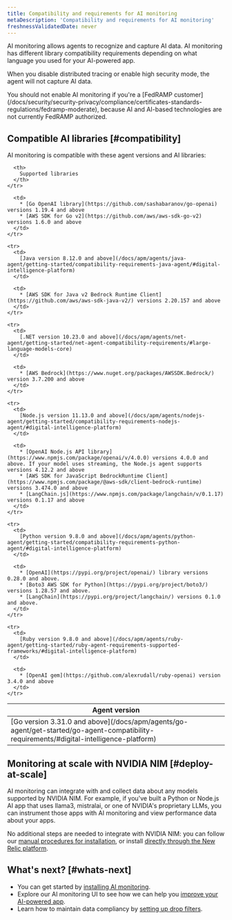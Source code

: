 ```yaml
---
title: Compatibility and requirements for AI monitoring
metaDescription: 'Compatibility and requirements for AI monitoring'
freshnessValidatedDate: never
---
```


AI monitoring allows agents to recognize and capture AI data. AI monitoring has different library compatibility requirements depending on what language you used for your AI-powered app.

When you disable distributed tracing or enable high security mode, the agent will not capture AI data.

<Callout variant="important">
You should not enable AI monitoring if you're a [FedRAMP customer](/docs/security/security-privacy/compliance/certificates-standards-regulations/fedramp-moderate), because AI and AI-based technologies are not currently FedRAMP authorized.
</Callout>

## Compatible AI libraries [#compatibility]

AI monitoring is compatible with these agent versions and AI libraries:

<table>
  <thead>
    <tr>
      <th>
        Agent version
      </th>

      <th>
        Supported libraries
      </th>
    </tr>
  </thead>

  <tbody>
    <tr>
      <td>
        [Go version 3.31.0 and above](/docs/apm/agents/go-agent/get-started/go-agent-compatibility-requirements/#digital-intelligence-platform)
      </td>

      <td>
        * [Go OpenAI library](https://github.com/sashabaranov/go-openai) versions 1.19.4 and above
        * [AWS SDK for Go v2](https://github.com/aws/aws-sdk-go-v2) versions 1.6.0 and above
      </td>
    </tr>

    <tr>
      <td>
        [Java version 8.12.0 and above](/docs/apm/agents/java-agent/getting-started/compatibility-requirements-java-agent/#digital-intelligence-platform)
      </td>

      <td>
        * [AWS SDK for Java v2 Bedrock Runtime Client](https://github.com/aws/aws-sdk-java-v2/) versions 2.20.157 and above
      </td>
    </tr>

    <tr>
      <td>
        [.NET version 10.23.0 and above](/docs/apm/agents/net-agent/getting-started/net-agent-compatibility-requirements/#large-language-models-core)
      </td>

      <td>
        * [AWS Bedrock](https://www.nuget.org/packages/AWSSDK.Bedrock/) version 3.7.200 and above
      </td>
    </tr>

    <tr>
      <td>
        [Node.js version 11.13.0 and above](/docs/apm/agents/nodejs-agent/getting-started/compatibility-requirements-nodejs-agent/#digital-intelligence-platform)
      </td>

      <td>
        * [OpenAI Node.js API library](https://www.npmjs.com/package/openai/v/4.0.0) versions 4.0.0 and above. If your model uses streaming, the Node.js agent supports versions 4.12.2 and above
        * [AWS SDK for JavaScript BedrockRuntime Client](https://www.npmjs.com/package/@aws-sdk/client-bedrock-runtime) versions 3.474.0 and above
        * [LangChain.js](https://www.npmjs.com/package/langchain/v/0.1.17) versions 0.1.17 and above
      </td>
    </tr>

    <tr>
      <td>
        [Python version 9.8.0 and above](/docs/apm/agents/python-agent/getting-started/compatibility-requirements-python-agent/#digital-intelligence-platform)
      </td>

      <td>
        * [OpenAI](https://pypi.org/project/openai/) library versions 0.28.0 and above.
        * [Boto3 AWS SDK for Python](https://pypi.org/project/boto3/)  versions 1.28.57 and above.
        * [LangChain](https://pypi.org/project/langchain/) versions 0.1.0 and above.
      </td>
    </tr>

    <tr>
      <td>
        [Ruby version 9.8.0 and above](/docs/apm/agents/ruby-agent/getting-started/ruby-agent-requirements-supported-frameworks/#digital-intelligence-platform)
      </td>

      <td>
        * [OpenAI gem](https://github.com/alexrudall/ruby-openai) version 3.4.0 and above
      </td>
    </tr>
  </tbody>
</table>

## Monitoring at scale with NVIDIA NIM [#deploy-at-scale]

AI monitoring can integrate with and collect data about any models supported by NVIDIA NIM. For example, if you've built a Python or Node.js AI app that uses llama3, mistralai, or one of NVIDIA's proprietary LLMs, you can instrument those apps with AI monitoring and view performance data about your apps.

No additional steps are needed to integrate with NVIDIA NIM: you can follow our [manual procedures for installation](/install/ai-monitoring), or install [directly through the New Relic platform](https://onenr.io/0VRVNLqavRa).

## What's next? [#whats-next]

* You can get started by [installing AI monitoring](/install/ai-monitoring).
* Explore our AI monitoring UI to see how we can help you [improve your AI-powered app](/docs/ai-monitoring/view-ai-data).
* Learn how to maintain data compliancy by [setting up drop filters](/docs/ai-monitoring/drop-sensitive-data).
